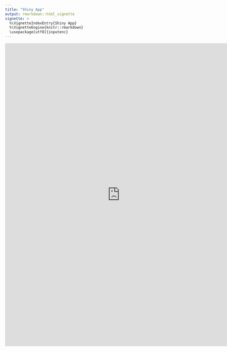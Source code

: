 ---
title: "Shiny App"
output: rmarkdown::html_vignette
vignette: >
  %\VignetteIndexEntry{Shiny App}
  %\VignetteEngine{knitr::rmarkdown}
  \usepackage[utf8]{inputenc}
---


<iframe
  src="https://pharmacometrics.shinyapps.io/coveffectsplot/"
  style="width:150%; height:1000px;" frameBorder="0"></iframe>

